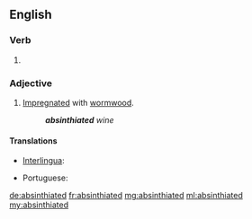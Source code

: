 ==English==

===Verb===
{{head|en}}

# {{en-past of|absinthiate}}

===Adjective===
{{en-adj}}

# [[impregnated|Impregnated]] with [[wormwood]].
#: '''''absinthiated''' wine''

====Translations====
{{trans-top|impregnated with wormwood}}
* [[Interlingua]]: {{t|ia|absinthiate}}
{{trans-mid}}
* Portuguese: {{t|pt|absintado}}
{{trans-bottom}}

[[de:absinthiated]]
[[fr:absinthiated]]
[[mg:absinthiated]]
[[ml:absinthiated]]
[[my:absinthiated]]
